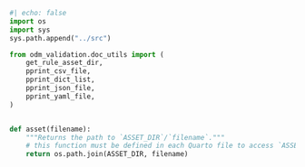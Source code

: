 ```python
#| echo: false
import os
import sys
sys.path.append("../src")

from odm_validation.doc_utils import (
    get_rule_asset_dir,
    pprint_csv_file,
    pprint_dict_list,
    pprint_json_file,
    pprint_yaml_file,
)


def asset(filename):
    """Returns the path to `ASSET_DIR`/`filename`."""
    # this function must be defined in each Quarto file to access `ASSET_DIR`
    return os.path.join(ASSET_DIR, filename)
```
